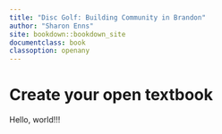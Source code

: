 ```yaml
---
title: "Disc Golf: Building Community in Brandon"
author: "Sharon Enns"
site: bookdown::bookdown_site
documentclass: book
classoption: openany
---
```


# Create your open textbook

Hello, world!!!
